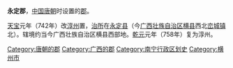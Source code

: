 '''永定郡'''，[[中国|中国]][[唐朝|唐朝]]时设置的[[郡|郡]]。

[[天宝_(唐朝)|天宝]]元年（742年）改[[淳州_(广西)|淳州]]置，[[治所|治所]]在[[永定县_(唐朝)|永定县]]（今[[广西壮族自治区|广西壮族自治区]][[横县|横县]]西北[[峦城镇|峦城镇]]北）。辖境约当今广西壮族自治区横县西部地。[[乾元_(唐朝)|乾元]]元年（758年）复为淳州。

{{唐朝行政区划小作品}}
{{DEFAULTSORT:Y}}
[[Category:唐朝的郡|Category:唐朝的郡]]
[[Category:广西的郡|Category:广西的郡]]
[[Category:南宁行政区划史|Category:南宁行政区划史]]
[[Category:横州市|Category:横州市]]